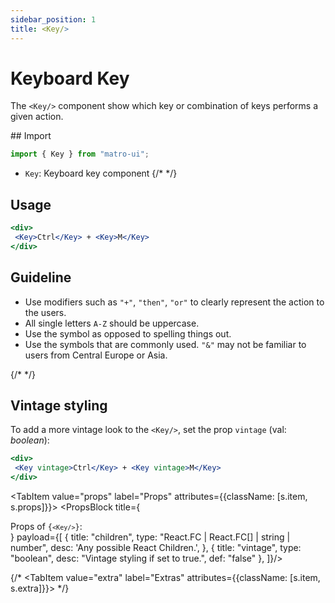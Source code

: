```yaml
---
sidebar_position: 1
title: <Key/>
---
```



# Keyboard Key

The `<Key/>` component show which key or combination of keys performs a given action.

<Sources 
  git="https://github.com/matro-ui/matro-ui/tree/main/dist/other/Key"
  npmjs="https://www.npmjs.com/package/matro-ui" 
  name="Key"
/>


<div className={s.tabs}>
<Tabs className={s.parent}>
  <TabItem value="usage" label="Usage" attributes={{className: [s.item, s.usage]}}>
## Import 

```jsx
import { Key } from "matro-ui";
```
- `Key`: Keyboard key component
{/*  */}

 ## Usage

 ```jsx live 
<div>
  <Key>Ctrl</Key> + <Key>M</Key>
</div>
```

## Guideline

- Use modifiers such as `"+"`, `"then"`, `"or"` to clearly represent the action to the users.
- All single letters `A-Z` should be uppercase.
- Use the symbol as opposed to spelling things out.
- Use the symbols that are commonly used. `"&"` may not be familiar to users from Central Europe or Asia.

 {/*  */}


 ## Vintage styling

 To add a more vintage look to the `<Key/>`, set the prop `vintage` (val: <I>boolean</I>):

 ```jsx live 
<div>
  <Key vintage>Ctrl</Key> + <Key vintage>M</Key>
</div>
```
 
 
  </TabItem>




  <TabItem value="props" label="Props" attributes={{className: [s.item, s.props]}}>
    <PropsBlock title={<div>Props of <code>{`<Key/>`}</code>:</div>} payload={[
    {
      title: "children",
      type: "React.FC | React.FC[] | string | number",
      desc: 'Any possible React Children.',
    },
    {
      title: "vintage",
      type: "boolean",
      desc: "Vintage styling if set to true.",
      def: "false"
    },
    ]}/>

  </TabItem>



  {/* <TabItem value="extra" label="Extras" attributes={{className: [s.item, s.extra]}}>
  </TabItem> */}



</Tabs>
</div>
